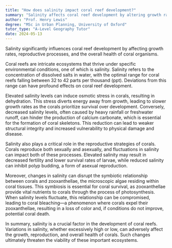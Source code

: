 ```yaml
---
title: "How does salinity impact coral reef development?"
summary: "Salinity affects coral reef development by altering growth rates, reproduction, and the overall health of corals, which are crucial for maintaining healthy reef ecosystems."
author: "Prof. Henry Lewis"
degree: "MSc in Urban Planning, University of Oxford"
tutor_type: "A-Level Geography Tutor"
date: 2024-05-13
---
```


Salinity significantly influences coral reef development by affecting growth rates, reproductive processes, and the overall health of coral organisms.

Coral reefs are intricate ecosystems that thrive under specific environmental conditions, one of which is salinity. Salinity refers to the concentration of dissolved salts in water, with the optimal range for coral reefs falling between $32$ to $42$ parts per thousand (ppt). Deviations from this range can have profound effects on coral reef development.

Elevated salinity levels can induce osmotic stress in corals, resulting in dehydration. This stress diverts energy away from growth, leading to slower growth rates as the corals prioritize survival over development. Conversely, decreased salinity levels, often caused by heavy rainfall or freshwater runoff, can hinder the production of calcium carbonate, which is essential for the formation of coral skeletons. This reduction can lead to weaker structural integrity and increased vulnerability to physical damage and disease.

Salinity also plays a critical role in the reproductive strategies of corals. Corals reproduce both sexually and asexually, and fluctuations in salinity can impact both of these processes. Elevated salinity may result in decreased fertility and lower survival rates of larvae, while reduced salinity can inhibit polyp budding, a form of asexual reproduction.

Moreover, changes in salinity can disrupt the symbiotic relationship between corals and zooxanthellae, the microscopic algae residing within coral tissues. This symbiosis is essential for coral survival, as zooxanthellae provide vital nutrients to corals through the process of photosynthesis. When salinity levels fluctuate, this relationship can be compromised, leading to coral bleaching—a phenomenon where corals expel their zooxanthellae, resulting in a loss of color and, if conditions do not improve, potential coral death.

In summary, salinity is a crucial factor in the development of coral reefs. Variations in salinity, whether excessively high or low, can adversely affect the growth, reproduction, and overall health of corals. Such changes ultimately threaten the viability of these important ecosystems.
    